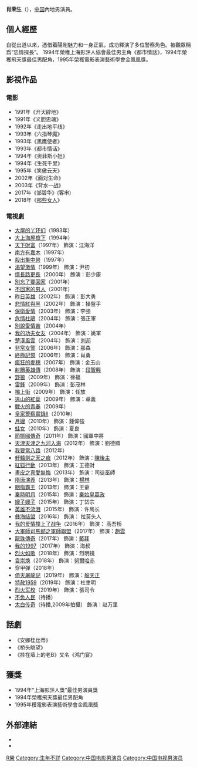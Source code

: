 
{{noteTA
|T=zh-hant: 肖荣生; zh-hans: 肖荣生;
}}
{{藝人
| 姓名     = 肖荣生
| 類型     = 男演員
| 圖片     = 
| 圖片尺寸 = 
| 圖片簡介 = 
| 原名     = 
| 外文名   = 
| 外文     = 
| 羅馬拼音 = Xiao Rongsheng
| 英文名   = 
| 綽號     = 
| 其他藝名 = 
| 國籍 = {{PRC}}
| 民族     = [[汉族|汉族]]
| 籍貫     = 
| 出生日期 = 1963年5月11日
| 出生地點 = 
| 逝世日期 = 
| 逝世地點 = 
| 職業     = [[演員|演員]]
| 語言     = [[普通话|普通话]]
| 教育程度 = [[上海戲劇學院|上海戲劇學院]] 85級
| 宗教信仰 = 
| 配偶     = 
| 兒女 = 
| 出身地   = 
| 出道作   = 
| 出道日期 = 
| 代表作   = [[楚漢風雲|楚漢風雲]] <br /> [[秦時明月_(电视剧)|秦時明月]]
| 活躍年代 = 1994年起
| 經紀公司 = 
| 網站     = 
| 相關團體 = 
| 獎項     = 1994年“上海影評人獎”最佳男演員獎<br />1994年榮穫飛天獎最佳男配角<br />1995年穫電影表演藝術學會金鳳凰獎
| IMDb    = nm1273429
}}

'''肖荣生'''（{{bd||5月11日|}}），[[中国|中国]]內地男演員。

==個人經歷==
自從出道以來，憑借着陽剛魅力和一身正氣，成功釋演了多位警察角色。被觀眾稱爲“忠情探長”。 1994年榮穫上海影評人協會最佳男主角《都市情話》，1994年榮穫飛天獎最佳男配角，1995年榮穫電影表演藝術學會金鳳凰獎。

==影視作品==
===電影===
*1991年《开天辟地》
*1991年《义胆忠魂》
*1992年《走出地平线》
*1993年《六指琴魔》
*1993年《黑鹰使者》
*1993年《都市情话》
*1994年《奥菲斯小姐》
*1994年《生死千里》
*1995年《笑傲云天》
*2002年《面对生命》
*2003年《背水一战》
*2017年《邹碧华》(客串)
*2018年《[[那些女人|那些女人]]》

===電視劇===
*[[大屋的丫环们|大屋的丫环们]]（1993年）
*[[大上海屋檐下|大上海屋檐下]]（1994年）
*[[天下財富|天下財富]]（1997年）   飾演：江海洋
*[[南方有嘉木|南方有嘉木]]（1997年）  
*[[殺出集中營|殺出集中營]]（1997年） 
*[[渴望激情|渴望激情]]（1999年）  飾演：尹初
*[[情長路更長|情長路更長]]（2000年） 飾演：彭少康   
*[[別忘了要回家|別忘了要回家]]（2001年）
*[[不回家的男人|不回家的男人]]（2001年） 
*[[昨日英雄|昨日英雄]]（2002年） 飾演：彭大勇   
*[[悲情紅與黑|悲情紅與黑]]（2002年） 飾演：操盤手   
*[[保衛愛情|保衛愛情]]（2003年） 飾演：李強    
*[[危情杜鵑|危情杜鵑]]（2004年） 飾演：張正軍  
*[[別說愛情苦|別說愛情苦]]（2004年）
*[[我的功夫女友|我的功夫女友]]（2004年） 飾演：姚軍    
*[[楚漢風雲|楚漢風雲]]（2004年） 飾演：[[刘邦|刘邦]]    
*[[非常女警|非常女警]]（2006年） 飾演：那森    
*[[終極記憶|終極記憶]]（2006年） 飾演：肖勇  
*[[瘋狂的麥穗|瘋狂的麥穗]]（2007年） 飾演：金玉山 
*[[射鵰英雄傳_(2008年电视剧)|射鵰英雄傳]]（2008年）  飾演：[[段智興_(金庸)|段智興]] 
*[[野狼|野狼]]（2009年） 飾演：徐福    
*[[雷鋒|雷鋒]]（2009年） 飾演：彭茂林  
*[[壩上街|壩上街]]（2009年） 飾演：任放   
*[[遠山的紅葉|遠山的紅葉]]（2009年） 飾演：章義    
*[[戰火的青春|戰火的青春]]（2009年） 
*[[皇家警察實錄II|皇家警察實錄II]]（2010年）
*[[月嫂|月嫂]]（2010年） 飾演：鍾偉強   
*[[蛙女|蛙女]]（2010年） 飾演：夏良    
*[[節振國傳奇|節振國傳奇]]（2011年）  飾演：國軍中將   
*[[天津天津之九河入海|天津天津之九河入海]]（2012年）  飾演：劉德顯 
*[[我要當八路|我要當八路]]（2012年）  
*[[軒轅劍之天之痕|軒轅劍之天之痕]]（2012年） 飾演：[[陳後主|陳後主]]  
*[[紅狐行動|紅狐行動]]（2013年）  飾演：王德財   
*[[畫皮之真愛無悔|畫皮之真愛無悔]]（2013年） 飾演：司徒巫師 
*[[隋唐演義_(2013年电视剧)|隋唐演義]]（2013年） 飾演：[[楊林|楊林]] 
*[[胭脂霸王|胭脂霸王]]（2013年）  飾演：王爺 
*[[秦時明月_(电视剧)|秦時明月]]（2015年） 飾演：[[秦始皇|秦始皇贏政]]
*[[嫂子嫂子|嫂子嫂子]]（2015年） 飾演：丁岱宗
*[[英雄不流泪|英雄不流泪]]（2015年） 飾演：许局长
*[[彝海结盟|彝海结盟]]（2016年） 飾演： 拉莫头人
*[[我的爱情撞上了战争|我的爱情撞上了战争]]（2016年） 飾演： 高吾桥
*[[大軍師司馬懿之軍師聯盟|大軍師司馬懿之軍師聯盟]]（2017年） 飾演：[[趙雲|趙雲]]
*[[龍珠傳奇|龍珠傳奇]]（2017年） 飾演：[[鰲拜|鰲拜]]
*[[我的1997|我的1997]]（2017年） 飾演：海叔
*[[烈火如歌|烈火如歌]]（2018年） 飾演：烈明镜
*[[袁崇焕_(电视剧)|袁崇焕]]（2018年） 飾演：[[努爾哈赤|努爾哈赤]]
*穿甲弹（2018年）
*[[倚天屠龍記_(2019年電視劇)|倚天屠龍記]]（2019年） 飾演：[[殷天正|殷天正]]
*[[特赦1959|特赦1959]]（2019年） 飾演：杜聿明
*[[烈火军校|烈火军校]]（2019年） 飾演：張司令
*[[不负人民|不负人民]]（待播）
*[[李白_(电视剧)|太白传奇]]（待播,2009年拍攝） 飾演：赵万里

==話劇==
*《安娜桂丝蒂》
*《桥头眺望》
*《挂在墙上的老B》又名《鸿门宴》

==獲獎==
* 1994年“上海影評人獎”最佳男演員獎
* 1994年榮穫飛天獎最佳男配角
* 1995年穫電影表演藝術學會金鳳凰獎

==外部連結==
* {{Sinaweibo|1248575054}}
*{{imdb|nm1273429}}

{{中国电影金凤凰奖}}

{{Authority control}}
{{DEFAULTSORT:X肖}}
[[Category:肖姓|R榮]]
[[Category:生年不詳|Category:生年不詳]]
[[Category:中国电影男演员|Category:中国电影男演员]]
[[Category:中国电视男演员|Category:中国电视男演员]]